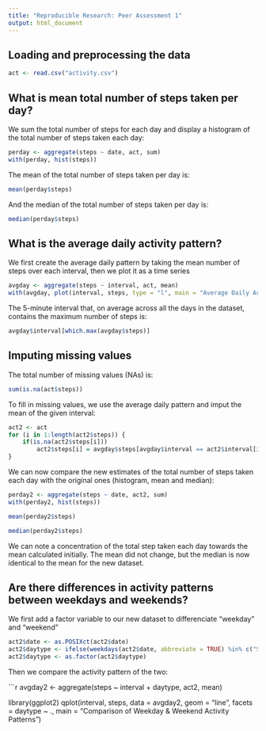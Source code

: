 ```yaml
---
title: "Reproducible Research: Peer Assessment 1"
output: html_document
---
```


## Loading and preprocessing the data

```r
act <- read.csv("activity.csv")

```

## What is mean total number of steps taken per day?

We sum the total number of steps for each day and display a histogram of the total number of steps taken each day:

```r
perday <- aggregate(steps ~ date, act, sum)
with(perday, hist(steps))
```

The mean of the total number of steps taken per day is:

```r
mean(perday$steps)
```

And the median of the total number of steps taken per day is:

```r
median(perday$steps)
```

## What is the average daily activity pattern?

We first create the average daily pattern by taking the mean number of steps over each interval, then we plot it as a time series

```r
avgday <- aggregate(steps ~ interval, act, mean)
with(avgday, plot(interval, steps, type = "l", main = "Average Daily Activity Pattern"))
```

The 5-minute interval that, on average across all the days in the dataset, contains the maximum number of steps is:

```r
avgday$interval[which.max(avgday$steps)]
```

## Imputing missing values

The total number of missing values (NAs) is:

```r
sum(is.na(act$steps))
```

To fill in missing values, we use the average daily pattern and imput the mean of the given interval:

```r
act2 <- act
for (i in 1:length(act2$steps)) {
    if(is.na(act2$steps[i]))
        act2$steps[i] = avgday$steps[avgday$interval == act2$interval[i]]
}
```

We can now compare the new estimates of the total number of steps taken each day with the original ones (histogram, mean and median):

```r
perday2 <- aggregate(steps ~ date, act2, sum)
with(perday2, hist(steps))

mean(perday2$steps)

median(perday2$steps)

```

We can note a concentration of the total step taken each day towards the mean calculated initially.
The mean did not change, but the median is now identical to the mean for the new dataset.

## Are there differences in activity patterns between weekdays and weekends?

We first add a factor variable to our new dataset to differenciate "weekday" and "weekend"

```r
act2$date <- as.POSIXct(act2$date)
act2$daytype <- ifelse(weekdays(act2$date, abbreviate = TRUE) %in% c("Sat", "Sun"), "weekend", "weekday")
act2$daytype <- as.factor(act2$daytype)
```

Then we compare the activity pattern of the two:

```r
avgday2 <- aggregate(steps ~ interval + daytype, act2, mean)

library(ggplot2)
qplot(interval, steps, data = avgday2, geom = "line", facets = daytype ~ ., main = "Comparison of Weekday & Weekend Activity Patterns")
